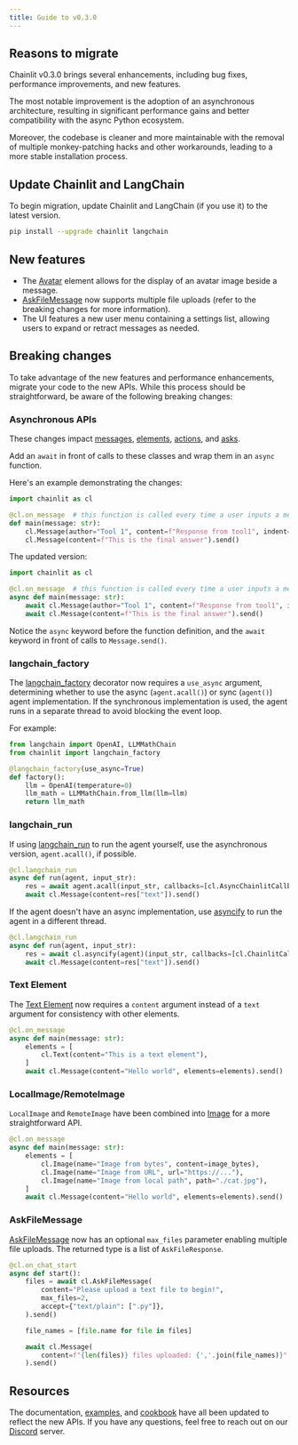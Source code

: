 ```yaml
---
title: Guide to v0.3.0
---
```


## Reasons to migrate

Chainlit v0.3.0 brings several enhancements, including bug fixes, performance improvements, and new features.

The most notable improvement is the adoption of an asynchronous architecture, resulting in significant performance gains and better compatibility with the async Python ecosystem.

Moreover, the codebase is cleaner and more maintainable with the removal of multiple monkey-patching hacks and other workarounds, leading to a more stable installation process.

## Update Chainlit and LangChain

To begin migration, update Chainlit and LangChain (if you use it) to the latest version.

```bash
pip install --upgrade chainlit langchain
```

## New features

- The [Avatar](/api-reference/elements/avatar) element allows for the display of an avatar image beside a message.
- [AskFileMessage](/api-reference/ask/ask-for-file) now supports multiple file uploads (refer to the breaking changes for more information).
- The UI features a new user menu containing a settings list, allowing users to expand or retract messages as needed.

## Breaking changes

To take advantage of the new features and performance enhancements, migrate your code to the new APIs. While this process should be straightforward, be aware of the following breaking changes:

### Asynchronous APIs

These changes impact [messages](http://localhost:3000/api-reference/message), [elements](/api-reference/elements/), [actions](/api-reference/action/), and [asks](http://localhost:3000/api-reference/ask).

Add an `await` in front of calls to these classes and wrap them in an `async` function.

Here's an example demonstrating the changes:

```python Before
import chainlit as cl

@cl.on_message  # this function is called every time a user inputs a message in the UI
def main(message: str):
    cl.Message(author="Tool 1", content=f"Response from tool1", indent=1).send()
    cl.Message(content=f"This is the final answer").send()
```

The updated version:

```python After
import chainlit as cl

@cl.on_message  # this function is called every time a user inputs a message in the UI
async def main(message: str):
    await cl.Message(author="Tool 1", content=f"Response from tool1", indent=1).send()
    await cl.Message(content=f"This is the final answer").send()
```

Notice the `async` keyword before the function definition, and the `await` keyword in front of calls to `Message.send()`.

### langchain_factory

The [langchain_factory](/api-reference/langchain-factory) decorator now requires a `use_async` argument, determining whether to use the async (`agent.acall()`) or sync (`agent()`) agent implementation. If the synchronous implementation is used, the agent runs in a separate thread to avoid blocking the event loop.

For example:

```python
from langchain import OpenAI, LLMMathChain
from chainlit import langchain_factory

@langchain_factory(use_async=True)
def factory():
    llm = OpenAI(temperature=0)
    llm_math = LLMMathChain.from_llm(llm=llm)
    return llm_math
```

### langchain_run

If using [langchain_run](/api-reference/langchain-run) to run the agent yourself, use the asynchronous version, `agent.acall()`, if possible.

```python
@cl.langchain_run
async def run(agent, input_str):
    res = await agent.acall(input_str, callbacks=[cl.AsyncChainlitCallbackHandler()])
    await cl.Message(content=res["text"]).send()
```

If the agent doesn't have an async implementation, use [asyncify](/api-reference/asyncify) to run the agent in a different thread.

```python
@cl.langchain_run
async def run(agent, input_str):
    res = await cl.asyncify(agent)(input_str, callbacks=[cl.ChainlitCallbackHandler()])
    await cl.Message(content=res["text"]).send()
```

### Text Element

The [Text Element](/api-reference/elements/text) now requires a `content` argument instead of a `text` argument for consistency with other elements.

```python
@cl.on_message
async def main(message: str):
    elements = [
        cl.Text(content="This is a text element"),
    ]
    await cl.Message(content="Hello world", elements=elements).send()
```

### LocalImage/RemoteImage

`LocalImage` and `RemoteImage` have been combined into [Image](/api-reference/elements/image) for a more straightforward API.

```python
@cl.on_message
async def main(message: str):
    elements = [
        cl.Image(name="Image from bytes", content=image_bytes),
        cl.Image(name="Image from URL", url="https://..."),
        cl.Image(name="Image from local path", path="./cat.jpg"),
    ]
    await cl.Message(content="Hello world", elements=elements).send()
```

### AskFileMessage

[AskFileMessage](/api-reference/ask/ask-for-file) now has an optional `max_files` parameter enabling multiple file uploads. The returned type is a list of `AskFileResponse`.

```python
@cl.on_chat_start
async def start():
    files = await cl.AskFileMessage(
        content="Please upload a text file to begin!",
        max_files=2,
        accept={"text/plain": [".py"]},
    ).send()

    file_names = [file.name for file in files]

    await cl.Message(
        content=f"{len(files)} files uploaded: {','.join(file_names)}"
    ).send()
```

## Resources

The documentation, [examples](/examples), and [cookbook](https://github.com/Chainlit/cookbook) have all been updated to reflect the new APIs. If you have any questions, feel free to reach out on our [Discord](https://discord.gg/ZThrUxbAYw) server.
